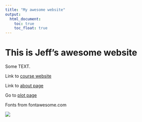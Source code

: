 ```yaml
---
title: "My awesome website"
output: 
  html_document:
    toc: true
    toc_float: true
---
```


# This is Jeff's awesome website

Some TEXT.

Link to [course website](https://p8105.com/index.html)

Link to [about page](about.html)

Go to [plot page](plots.html)

Fonts from fontawesome.com


![](https://media.giphy.com/media/drXGoW1iudhKw/giphy.gif)

